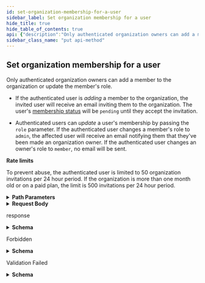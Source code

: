 ```yaml
---
id: set-organization-membership-for-a-user
sidebar_label: Set organization membership for a user
hide_title: true
hide_table_of_contents: true
api: {"description":"Only authenticated organization owners can add a member to the organization or update the member's role.\n\n*   If the authenticated user is _adding_ a member to the organization, the invited user will receive an email inviting them to the organization. The user's [membership status](https://docs.github.com/rest/reference/orgs#get-organization-membership-for-a-user) will be `pending` until they accept the invitation.\n    \n*   Authenticated users can _update_ a user's membership by passing the `role` parameter. If the authenticated user changes a member's role to `admin`, the affected user will receive an email notifying them that they've been made an organization owner. If the authenticated user changes an owner's role to `member`, no email will be sent.\n\n**Rate limits**\n\nTo prevent abuse, the authenticated user is limited to 50 organization invitations per 24 hour period. If the organization is more than one month old or on a paid plan, the limit is 500 invitations per 24 hour period.","externalDocs":{"description":"API method documentation","url":"https://docs.github.com/rest/reference/orgs#set-organization-membership-for-a-user"},"operationId":"orgs/set-membership-for-user","parameters":[{"in":"path","name":"org","required":true,"schema":{"type":"string"}},{"in":"path","name":"username","required":true,"schema":{"type":"string"}}],"requestBody":{"content":{"application/json":{"schema":{"properties":{"role":{"default":"member","description":"The role to give the user in the organization. Can be one of:  \n\\* `admin` - The user will become an owner of the organization.  \n\\* `member` - The user will become a non-owner member of the organization.","enum":["admin","member"],"type":"string"}},"type":"object"}}}},"responses":{"200":{"content":{"application/json":{"examples":{"response-if-user-already-had-membership-with-organization":{"summary":"Response if user already had membership with organization","value":{"organization":{"avatar_url":"https://github.com/images/error/octocat_happy.gif","description":"A great organization","events_url":"https://api.github.com/orgs/github/events","hooks_url":"https://api.github.com/orgs/github/hooks","id":1,"issues_url":"https://api.github.com/orgs/github/issues","login":"github","members_url":"https://api.github.com/orgs/github/members{/member}","node_id":"MDEyOk9yZ2FuaXphdGlvbjE=","public_members_url":"https://api.github.com/orgs/github/public_members{/member}","repos_url":"https://api.github.com/orgs/github/repos","url":"https://api.github.com/orgs/github"},"organization_url":"https://api.github.com/orgs/octocat","role":"admin","state":"active","url":"https://api.github.com/orgs/octocat/memberships/defunkt","user":{"avatar_url":"https://github.com/images/error/octocat_happy.gif","events_url":"https://api.github.com/users/octocat/events{/privacy}","followers_url":"https://api.github.com/users/octocat/followers","following_url":"https://api.github.com/users/octocat/following{/other_user}","gists_url":"https://api.github.com/users/octocat/gists{/gist_id}","gravatar_id":"","html_url":"https://github.com/octocat","id":1,"login":"octocat","node_id":"MDQ6VXNlcjE=","organizations_url":"https://api.github.com/users/octocat/orgs","received_events_url":"https://api.github.com/users/octocat/received_events","repos_url":"https://api.github.com/users/octocat/repos","site_admin":false,"starred_url":"https://api.github.com/users/octocat/starred{/owner}{/repo}","subscriptions_url":"https://api.github.com/users/octocat/subscriptions","type":"User","url":"https://api.github.com/users/octocat"}}},"response-if-user-was-previously-unaffiliated-with-organization":{"summary":"Response if user was previously unaffiliated with organization","value":{"organization":{"avatar_url":"https://github.com/images/error/octocat_happy.gif","description":"A great organization","events_url":"https://api.github.com/orgs/github/events","hooks_url":"https://api.github.com/orgs/github/hooks","id":1,"issues_url":"https://api.github.com/orgs/github/issues","login":"github","members_url":"https://api.github.com/orgs/github/members{/member}","node_id":"MDEyOk9yZ2FuaXphdGlvbjE=","public_members_url":"https://api.github.com/orgs/github/public_members{/member}","repos_url":"https://api.github.com/orgs/github/repos","url":"https://api.github.com/orgs/github"},"organization_url":"https://api.github.com/orgs/invitocat","role":"admin","state":"pending","url":"https://api.github.com/orgs/invitocat/memberships/defunkt","user":{"avatar_url":"https://github.com/images/error/octocat_happy.gif","events_url":"https://api.github.com/users/octocat/events{/privacy}","followers_url":"https://api.github.com/users/octocat/followers","following_url":"https://api.github.com/users/octocat/following{/other_user}","gists_url":"https://api.github.com/users/octocat/gists{/gist_id}","gravatar_id":"","html_url":"https://github.com/octocat","id":1,"login":"octocat","node_id":"MDQ6VXNlcjE=","organizations_url":"https://api.github.com/users/octocat/orgs","received_events_url":"https://api.github.com/users/octocat/received_events","repos_url":"https://api.github.com/users/octocat/repos","site_admin":false,"starred_url":"https://api.github.com/users/octocat/starred{/owner}{/repo}","subscriptions_url":"https://api.github.com/users/octocat/subscriptions","type":"User","url":"https://api.github.com/users/octocat"}}}},"schema":{"description":"Org Membership","properties":{"organization":{"description":"Organization Simple","properties":{"avatar_url":{"example":"https://github.com/images/error/octocat_happy.gif","type":"string"},"description":{"example":"A great organization","nullable":true,"type":"string"},"events_url":{"example":"https://api.github.com/orgs/github/events","format":"uri","type":"string"},"hooks_url":{"example":"https://api.github.com/orgs/github/hooks","type":"string"},"id":{"example":1,"type":"integer"},"issues_url":{"example":"https://api.github.com/orgs/github/issues","type":"string"},"login":{"example":"github","type":"string"},"members_url":{"example":"https://api.github.com/orgs/github/members{/member}","type":"string"},"node_id":{"example":"MDEyOk9yZ2FuaXphdGlvbjE=","type":"string"},"public_members_url":{"example":"https://api.github.com/orgs/github/public_members{/member}","type":"string"},"repos_url":{"example":"https://api.github.com/orgs/github/repos","format":"uri","type":"string"},"url":{"example":"https://api.github.com/orgs/github","format":"uri","type":"string"}},"required":["login","url","id","node_id","repos_url","events_url","hooks_url","issues_url","members_url","public_members_url","avatar_url","description"],"title":"Organization Simple","type":"object"},"organization_url":{"example":"https://api.github.com/orgs/octocat","format":"uri","type":"string"},"permissions":{"properties":{"can_create_repository":{"type":"boolean"}},"required":["can_create_repository"],"type":"object"},"role":{"example":"admin","type":"string"},"state":{"example":"active","type":"string"},"url":{"example":"https://api.github.com/orgs/octocat/memberships/defunkt","format":"uri","type":"string"},"user":{"allOf":[{"description":"Simple User","nullable":true,"properties":{"avatar_url":{"example":"https://github.com/images/error/octocat_happy.gif","format":"uri","type":"string"},"events_url":{"example":"https://api.github.com/users/octocat/events{/privacy}","type":"string"},"followers_url":{"example":"https://api.github.com/users/octocat/followers","format":"uri","type":"string"},"following_url":{"example":"https://api.github.com/users/octocat/following{/other_user}","type":"string"},"gists_url":{"example":"https://api.github.com/users/octocat/gists{/gist_id}","type":"string"},"gravatar_id":{"example":"41d064eb2195891e12d0413f63227ea7","nullable":true,"type":"string"},"html_url":{"example":"https://github.com/octocat","format":"uri","type":"string"},"id":{"example":1,"type":"integer"},"login":{"example":"octocat","type":"string"},"node_id":{"example":"MDQ6VXNlcjE=","type":"string"},"organizations_url":{"example":"https://api.github.com/users/octocat/orgs","format":"uri","type":"string"},"received_events_url":{"example":"https://api.github.com/users/octocat/received_events","format":"uri","type":"string"},"repos_url":{"example":"https://api.github.com/users/octocat/repos","format":"uri","type":"string"},"site_admin":{"type":"boolean"},"starred_at":{"example":"\"2020-07-09T00:17:55Z\"","type":"string"},"starred_url":{"example":"https://api.github.com/users/octocat/starred{/owner}{/repo}","type":"string"},"subscriptions_url":{"example":"https://api.github.com/users/octocat/subscriptions","format":"uri","type":"string"},"type":{"example":"User","type":"string"},"url":{"example":"https://api.github.com/users/octocat","format":"uri","type":"string"}},"required":["avatar_url","events_url","followers_url","following_url","gists_url","gravatar_id","html_url","id","node_id","login","organizations_url","received_events_url","repos_url","site_admin","starred_url","subscriptions_url","type","url"],"title":"Simple User","type":"object"}],"nullable":true}},"required":["state","role","organization_url","url","organization","user"],"title":"Org Membership","type":"object"}}},"description":"response"},"403":{"content":{"application/json":{"schema":{"description":"Basic Error","properties":{"documentation_url":{"type":"string"},"message":{"type":"string"}},"title":"Basic Error","type":"object"}}},"description":"Forbidden"},"422":{"content":{"application/json":{"schema":{"description":"Validation Error","properties":{"documentation_url":{"type":"string"},"errors":{"items":{"properties":{"code":{"type":"string"},"field":{"type":"string"},"index":{"type":"integer"},"message":{"type":"string"},"resource":{"type":"string"},"value":{"oneOf":[{"nullable":true,"type":"string"},{"nullable":true,"type":"integer"},{"items":{"type":"string"},"nullable":true,"type":"array"}]}},"required":["code"],"type":"object"},"type":"array"},"message":{"type":"string"}},"required":["message","documentation_url"],"title":"Validation Error","type":"object"}}},"description":"Validation Failed"}},"tags":["orgs"],"x-github":{"category":"orgs","enabledForGitHubApps":true,"githubCloudOnly":false,"previews":[],"subcategory":"members"},"method":"put","path":"/orgs/{org}/memberships/{username}","servers":[{"url":"https://api.github.com"}],"jsonRequestBodyExample":{"role":"member"},"info":{"contact":{"name":"Support","url":"https://support.github.com/contact"},"description":"GitHub's v3 REST API.","license":{"name":"MIT","url":"https://spdx.org/licenses/MIT"},"termsOfService":"https://docs.github.com/articles/github-terms-of-service","title":"GitHub v3 REST API","version":"1.1.4","x-apisguru-categories":["collaboration","developer_tools"],"x-logo":{"url":"https://twitter.com/github/profile_image?size=original"},"x-origin":[{"format":"openapi","url":"https://raw.githubusercontent.com/github/rest-api-description/main/descriptions/api.github.com/api.github.com.json","version":"3.0"}],"x-providerName":"github.com"},"postman":{"name":"Set organization membership for a user","description":{"content":"Only authenticated organization owners can add a member to the organization or update the member's role.\n\n*   If the authenticated user is _adding_ a member to the organization, the invited user will receive an email inviting them to the organization. The user's [membership status](https://docs.github.com/rest/reference/orgs#get-organization-membership-for-a-user) will be `pending` until they accept the invitation.\n    \n*   Authenticated users can _update_ a user's membership by passing the `role` parameter. If the authenticated user changes a member's role to `admin`, the affected user will receive an email notifying them that they've been made an organization owner. If the authenticated user changes an owner's role to `member`, no email will be sent.\n\n**Rate limits**\n\nTo prevent abuse, the authenticated user is limited to 50 organization invitations per 24 hour period. If the organization is more than one month old or on a paid plan, the limit is 500 invitations per 24 hour period.","type":"text/plain"},"url":{"path":["orgs",":org","memberships",":username"],"host":["{{baseUrl}}"],"query":[],"variable":[{"disabled":false,"description":{"content":"(Required) ","type":"text/plain"},"type":"any","value":"","key":"org"},{"disabled":false,"description":{"content":"(Required) ","type":"text/plain"},"type":"any","value":"","key":"username"}]},"header":[{"key":"Content-Type","value":"application/json"},{"key":"Accept","value":"application/json"}],"method":"PUT","body":{"mode":"raw","raw":"\"\"","options":{"raw":{"language":"json"}}}}}
sidebar_class_name: "put api-method"
---
```



## Set organization membership for a user



Only authenticated organization owners can add a member to the organization or update the member&#39;s role.

*   If the authenticated user is _adding_ a member to the organization, the invited user will receive an email inviting them to the organization. The user&#39;s [membership status](https://docs.github.com/rest/reference/orgs#get-organization-membership-for-a-user) will be `pending` until they accept the invitation.
    
*   Authenticated users can _update_ a user&#39;s membership by passing the `role` parameter. If the authenticated user changes a member&#39;s role to `admin`, the affected user will receive an email notifying them that they&#39;ve been made an organization owner. If the authenticated user changes an owner&#39;s role to `member`, no email will be sent.

**Rate limits**

To prevent abuse, the authenticated user is limited to 50 organization invitations per 24 hour period. If the organization is more than one month old or on a paid plan, the limit is 500 invitations per 24 hour period.

<details style={{"marginBottom":"1rem"}}><summary style={{}}><strong>Path Parameters</strong></summary><div><ul><ParamsItem className={"paramsItem"} param={{"in":"path","name":"org","required":true,"schema":{"type":"string"}}}></ParamsItem><ParamsItem className={"paramsItem"} param={{"in":"path","name":"username","required":true,"schema":{"type":"string"}}}></ParamsItem></ul></div></details><details style={{}}><summary style={{"textAlign":"left"}}><strong>Request Body</strong></summary><div style={{"textAlign":"left","marginLeft":"1rem"}}></div><ul style={{"marginLeft":"1rem"}}><SchemaItem collapsible={false} name={"role"} required={false} schemaDescription={"The role to give the user in the organization. Can be one of:  \n\\* `admin` - The user will become an owner of the organization.  \n\\* `member` - The user will become a non-owner member of the organization."} schemaName={"string"} qualifierMessage={"**Possible values:** [`admin`, `member`]"}></SchemaItem></ul></details><div><ApiTabs><TabItem label={"200"} value={"200"}><div>

response

</div><div><details style={{}}><summary style={{"textAlign":"left"}}><strong>Schema</strong></summary><div style={{"textAlign":"left","marginLeft":"1rem"}}></div><ul style={{"marginLeft":"1rem"}}><SchemaItem collapsible={true} className={"schemaItem"}><details style={{}}><summary style={{}}><strong>organization</strong><span style={{"opacity":"0.6"}}> object</span><strong style={{"fontSize":"var(--ifm-code-font-size)","color":"var(--openapi-required)"}}> required</strong></summary><div style={{"marginLeft":"1rem"}}><div style={{"marginTop":".5rem","marginBottom":".5rem"}}>

Organization Simple

</div><ul><SchemaItem collapsible={false} name={"avatar_url"} required={true} schemaDescription={undefined} schemaName={"string"} qualifierMessage={undefined}></SchemaItem><SchemaItem collapsible={false} name={"description"} required={true} schemaDescription={undefined} schemaName={"string"} qualifierMessage={undefined}></SchemaItem><SchemaItem collapsible={false} name={"events_url"} required={true} schemaDescription={undefined} schemaName={"uri"} qualifierMessage={undefined}></SchemaItem><SchemaItem collapsible={false} name={"hooks_url"} required={true} schemaDescription={undefined} schemaName={"string"} qualifierMessage={undefined}></SchemaItem><SchemaItem collapsible={false} name={"id"} required={true} schemaDescription={undefined} schemaName={"integer"} qualifierMessage={undefined}></SchemaItem><SchemaItem collapsible={false} name={"issues_url"} required={true} schemaDescription={undefined} schemaName={"string"} qualifierMessage={undefined}></SchemaItem><SchemaItem collapsible={false} name={"login"} required={true} schemaDescription={undefined} schemaName={"string"} qualifierMessage={undefined}></SchemaItem><SchemaItem collapsible={false} name={"members_url"} required={true} schemaDescription={undefined} schemaName={"string"} qualifierMessage={undefined}></SchemaItem><SchemaItem collapsible={false} name={"node_id"} required={true} schemaDescription={undefined} schemaName={"string"} qualifierMessage={undefined}></SchemaItem><SchemaItem collapsible={false} name={"public_members_url"} required={true} schemaDescription={undefined} schemaName={"string"} qualifierMessage={undefined}></SchemaItem><SchemaItem collapsible={false} name={"repos_url"} required={true} schemaDescription={undefined} schemaName={"uri"} qualifierMessage={undefined}></SchemaItem><SchemaItem collapsible={false} name={"url"} required={true} schemaDescription={undefined} schemaName={"uri"} qualifierMessage={undefined}></SchemaItem></ul></div></details></SchemaItem><SchemaItem collapsible={false} name={"organization_url"} required={true} schemaDescription={undefined} schemaName={"uri"} qualifierMessage={undefined}></SchemaItem><SchemaItem collapsible={true} className={"schemaItem"}><details style={{}}><summary style={{}}><strong>permissions</strong><span style={{"opacity":"0.6"}}> object</span></summary><div style={{"marginLeft":"1rem"}}><ul><SchemaItem collapsible={false} name={"can_create_repository"} required={true} schemaDescription={undefined} schemaName={"boolean"} qualifierMessage={undefined}></SchemaItem></ul></div></details></SchemaItem><SchemaItem collapsible={false} name={"role"} required={true} schemaDescription={undefined} schemaName={"string"} qualifierMessage={undefined}></SchemaItem><SchemaItem collapsible={false} name={"state"} required={true} schemaDescription={undefined} schemaName={"string"} qualifierMessage={undefined}></SchemaItem><SchemaItem collapsible={false} name={"url"} required={true} schemaDescription={undefined} schemaName={"uri"} qualifierMessage={undefined}></SchemaItem><SchemaItem collapsible={true} className={"schemaItem"}><details style={{}}><summary style={{}}><strong>user</strong><span style={{"opacity":"0.6"}}> object</span><strong style={{"fontSize":"var(--ifm-code-font-size)","color":"var(--openapi-required)"}}> required</strong></summary><div style={{"marginLeft":"1rem"}}><div><span className={"badge badge--info"} style={{"marginBottom":"1rem"}}>allOf</span><ul className={"allOf"}><SchemaItem collapsible={false} name={"avatar_url"} required={true} schemaDescription={undefined} schemaName={"uri"} qualifierMessage={undefined}></SchemaItem><SchemaItem collapsible={false} name={"events_url"} required={true} schemaDescription={undefined} schemaName={"string"} qualifierMessage={undefined}></SchemaItem><SchemaItem collapsible={false} name={"followers_url"} required={true} schemaDescription={undefined} schemaName={"uri"} qualifierMessage={undefined}></SchemaItem><SchemaItem collapsible={false} name={"following_url"} required={true} schemaDescription={undefined} schemaName={"string"} qualifierMessage={undefined}></SchemaItem><SchemaItem collapsible={false} name={"gists_url"} required={true} schemaDescription={undefined} schemaName={"string"} qualifierMessage={undefined}></SchemaItem><SchemaItem collapsible={false} name={"gravatar_id"} required={true} schemaDescription={undefined} schemaName={"string"} qualifierMessage={undefined}></SchemaItem><SchemaItem collapsible={false} name={"html_url"} required={true} schemaDescription={undefined} schemaName={"uri"} qualifierMessage={undefined}></SchemaItem><SchemaItem collapsible={false} name={"id"} required={true} schemaDescription={undefined} schemaName={"integer"} qualifierMessage={undefined}></SchemaItem><SchemaItem collapsible={false} name={"login"} required={true} schemaDescription={undefined} schemaName={"string"} qualifierMessage={undefined}></SchemaItem><SchemaItem collapsible={false} name={"node_id"} required={true} schemaDescription={undefined} schemaName={"string"} qualifierMessage={undefined}></SchemaItem><SchemaItem collapsible={false} name={"organizations_url"} required={true} schemaDescription={undefined} schemaName={"uri"} qualifierMessage={undefined}></SchemaItem><SchemaItem collapsible={false} name={"received_events_url"} required={true} schemaDescription={undefined} schemaName={"uri"} qualifierMessage={undefined}></SchemaItem><SchemaItem collapsible={false} name={"repos_url"} required={true} schemaDescription={undefined} schemaName={"uri"} qualifierMessage={undefined}></SchemaItem><SchemaItem collapsible={false} name={"site_admin"} required={true} schemaDescription={undefined} schemaName={"boolean"} qualifierMessage={undefined}></SchemaItem><SchemaItem collapsible={false} name={"starred_at"} required={false} schemaDescription={undefined} schemaName={"string"} qualifierMessage={undefined}></SchemaItem><SchemaItem collapsible={false} name={"starred_url"} required={true} schemaDescription={undefined} schemaName={"string"} qualifierMessage={undefined}></SchemaItem><SchemaItem collapsible={false} name={"subscriptions_url"} required={true} schemaDescription={undefined} schemaName={"uri"} qualifierMessage={undefined}></SchemaItem><SchemaItem collapsible={false} name={"type"} required={true} schemaDescription={undefined} schemaName={"string"} qualifierMessage={undefined}></SchemaItem><SchemaItem collapsible={false} name={"url"} required={true} schemaDescription={undefined} schemaName={"uri"} qualifierMessage={undefined}></SchemaItem></ul></div></div></details></SchemaItem></ul></details></div></TabItem><TabItem label={"403"} value={"403"}><div>

Forbidden

</div><div><details style={{}}><summary style={{"textAlign":"left"}}><strong>Schema</strong></summary><div style={{"textAlign":"left","marginLeft":"1rem"}}></div><ul style={{"marginLeft":"1rem"}}><SchemaItem collapsible={false} name={"documentation_url"} required={false} schemaDescription={undefined} schemaName={"string"} qualifierMessage={undefined}></SchemaItem><SchemaItem collapsible={false} name={"message"} required={false} schemaDescription={undefined} schemaName={"string"} qualifierMessage={undefined}></SchemaItem></ul></details></div></TabItem><TabItem label={"422"} value={"422"}><div>

Validation Failed

</div><div><details style={{}}><summary style={{"textAlign":"left"}}><strong>Schema</strong></summary><div style={{"textAlign":"left","marginLeft":"1rem"}}></div><ul style={{"marginLeft":"1rem"}}><SchemaItem collapsible={false} name={"documentation_url"} required={true} schemaDescription={undefined} schemaName={"string"} qualifierMessage={undefined}></SchemaItem><SchemaItem collapsible={true} className={"schemaItem"}><details style={{}}><summary style={{}}><strong>errors</strong><span style={{"opacity":"0.6"}}> object[]</span></summary><div style={{"marginLeft":"1rem"}}><ul><SchemaItem collapsible={false} name={"code"} required={true} schemaDescription={undefined} schemaName={"string"} qualifierMessage={undefined}></SchemaItem><SchemaItem collapsible={false} name={"field"} required={false} schemaDescription={undefined} schemaName={"string"} qualifierMessage={undefined}></SchemaItem><SchemaItem collapsible={false} name={"index"} required={false} schemaDescription={undefined} schemaName={"integer"} qualifierMessage={undefined}></SchemaItem><SchemaItem collapsible={false} name={"message"} required={false} schemaDescription={undefined} schemaName={"string"} qualifierMessage={undefined}></SchemaItem><SchemaItem collapsible={false} name={"resource"} required={false} schemaDescription={undefined} schemaName={"string"} qualifierMessage={undefined}></SchemaItem><SchemaItem collapsible={false} name={"value"} required={false} schemaDescription={undefined} schemaName={""} qualifierMessage={undefined}></SchemaItem></ul></div></details></SchemaItem><SchemaItem collapsible={false} name={"message"} required={true} schemaDescription={undefined} schemaName={"string"} qualifierMessage={undefined}></SchemaItem></ul></details></div></TabItem></ApiTabs></div>
      